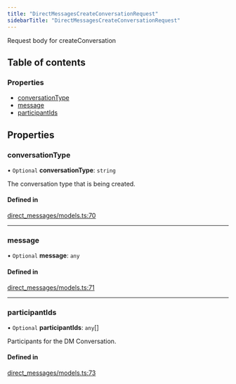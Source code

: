 ```yaml
---
title: "DirectMessagesCreateConversationRequest"
sidebarTitle: "DirectMessagesCreateConversationRequest"
---
```


Request body for createConversation

## Table of contents

### Properties

- [conversationType](/xdks/typescript/reference/interfaces/DirectMessagesCreateConversationRequest#conversationtype)
- [message](/xdks/typescript/reference/interfaces/DirectMessagesCreateConversationRequest#message)
- [participantIds](/xdks/typescript/reference/interfaces/DirectMessagesCreateConversationRequest#participantids)

## Properties

### conversationType

• `Optional` **conversationType**: `string`

The conversation type that is being created.

#### Defined in

[direct_messages/models.ts:70](https://github.com/xdevplatform/xdk/blob/298ca9350d035e40e7c8ee0753c50052819a41e2/xdk/typescript/src/direct_messages/models.ts#L70)

___

### message

• `Optional` **message**: `any`

#### Defined in

[direct_messages/models.ts:71](https://github.com/xdevplatform/xdk/blob/298ca9350d035e40e7c8ee0753c50052819a41e2/xdk/typescript/src/direct_messages/models.ts#L71)

___

### participantIds

• `Optional` **participantIds**: `any`[]

Participants for the DM Conversation.

#### Defined in

[direct_messages/models.ts:73](https://github.com/xdevplatform/xdk/blob/298ca9350d035e40e7c8ee0753c50052819a41e2/xdk/typescript/src/direct_messages/models.ts#L73)
